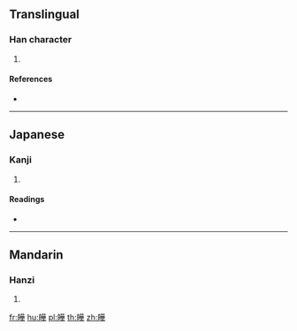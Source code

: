 {{character info/new}}
==Translingual==

===Han character===
{{Han char|rn=106|rad=白|as=10|sn=15|four=|canj=HATMJ|ids=⿰白華}}

# {{defn|Han|sort=白10}}

====References====
* {{Han ref|kx=0789.160|dkj=22782|dj=1204.120|hdz=42651.140|uh=76A3}}

----

==Japanese==

===Kanji===
{{ja-kanji|grade=|rs=白10}}

# {{defn|lang=ja|sort=白10}}

====Readings====
* {{ja-readings|on=[[よう]] (yō)|kun=|nanori=}}

----

==Mandarin==

===Hanzi===
{{cmn-hanzi|pin=[[yè]] ([[ye4]])|wg=yeh<sup>4</sup>}}

# {{defn|lang=cmn|sort=白10}}

[[fr:皣]]
[[hu:皣]]
[[pl:皣]]
[[th:皣]]
[[zh:皣]]